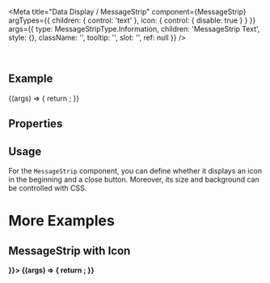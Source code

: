 
<Meta
  title="Data Display / MessageStrip"
  component={MessageStrip}
  argTypes={{
    children: { control: 'text' },
    icon: { control: { disable: true } }
  }}
  args={{
    type: MessageStripType.Information,
    children: 'MessageStrip Text',
    style: {},
    className: '',
    tooltip: '',
    slot: '',
    ref: null
  }}
/>

<DocsHeader />

<br />

## Example

<Canvas>
  <Story name="Default">
    {(args) => {
      return <MessageStrip {...args} />;
    }}
  </Story>
</Canvas>

## Properties

<ArgsTable story="." />

## Usage

For the `MessageStrip` component, you can define whether it displays an icon in the beginning and a close button. Moreover, its size and background can be controlled with CSS.

<b />

# More Examples

<b />

## MessageStrip with Icon

<Canvas>
  <Story name="with Icon" args={{ icon: <Icon name="employee" /> }}>
    {(args) => {
      return <MessageStrip {...args} />;
    }}
  </Story>
</Canvas>
